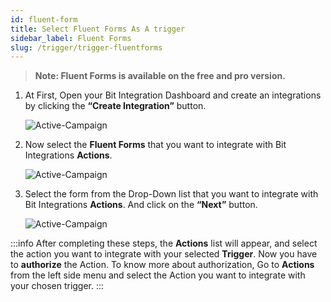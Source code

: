 ```yaml
---
id: fluent-form
title: Select Fluent Forms As A trigger
sidebar_label: Fluent Forms
slug: /trigger/trigger-fluentforms
---
```



> **Note: Fluent Forms is available on the free and pro version.**

1. At First, Open your Bit Integration Dashboard and create an integrations by clicking the **“Create Integration”** button.

   <Image
     src="trigger/fluent-forms/_create-integrations"
     alt="Active-Campaign"
     w="1020"
     h="350"
   />

2. Now select the **Fluent Forms** that you want to integrate with Bit Integrations **Actions**.

   <Image
     src="trigger/fluent-forms/_select-trigger"
     alt="Active-Campaign"
     w="1020"
     h="350"
   />

3. Select the form from the Drop-Down list that you want to integrate with Bit Integrations **Actions**. And click on the **“Next”** button.

   <Image
     src="trigger/fluent-forms/_fluent-form"
     alt="Active-Campaign"
     w="1020"
     h="350"
   />

:::info
  After completing these steps, the **Actions** list will appear, and select the action you want to integrate with your selected **Trigger**. Now you have to **authorize** the Action. To know more about authorization, Go to **Actions** from the left side menu and select the Action you want to integrate with your chosen trigger.
:::


<Feedback/>